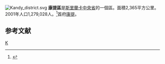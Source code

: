 [[File:Kandy_district.svg|right]]
'''康提區'''是[[斯里蘭卡|斯里蘭卡]][[中央省_(斯里蘭卡)|中央省]]的一個區。面積2,365平方公里。2001年人口1,279,028人。<ref>{{Cite web |url=http://www.statistics.gov.lk/PopHouSat/PDF/Population/p9p2%20Population%20by%20district%20,%20sex,%20sex%20ratio%20and%20population%20density.pdf |title=2001年人口普查 |accessdate=2008-05-08 |archive-date=2012-05-17 |archive-url=https://www.webcitation.org/67j70arpb?url=http://www.statistics.gov.lk/PopHouSat/PDF/Population/p9p2%20Population%20by%20district%20%2C%20sex%2C%20sex%20ratio%20and%20population%20density.pdf |dead-url=no }}</ref>首府[[康提|康提]]。
==参考文献==
{{reflist}}
{{斯里蘭卡縣級行政區劃}}
[[Category:斯里蘭卡區|K]]
